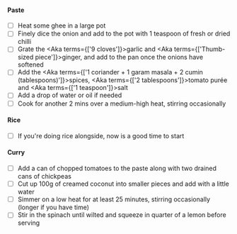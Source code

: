 
#### Paste
- [ ] Heat some ghee in a large pot
- [ ] Finely dice the onion and add to the pot with 1 teaspoon of fresh or dried chilli
- [ ] Grate the <Aka terms={['9 cloves']}>garlic</Aka> and <Aka terms={['Thumb-sized piece']}>ginger</Aka>, and add to the pan once the onions have softened
- [ ] Add the <Aka terms={['1 coriander + 1 garam masala + 2 cumin (tablespoons)']}>spices</Aka>, <Aka terms={['2 tablespoons']}>tomato purée</Aka> and <Aka terms={['1 teaspoon']}>salt</Aka>
- [ ] Add a drop of water or oil if needed
- [ ] Cook for another 2 mins over a medium-high heat, stirring occasionally

#### Rice

- [ ] If you're doing rice alongside, now is a good time to start

#### Curry
- [ ] Add a can of chopped tomatoes to the paste along with two drained cans of chickpeas
- [ ] Cut up 100g of creamed coconut into smaller pieces and add with a little water
- [ ] Simmer on a low heat for at least 25 minutes, stirring occasionally (longer if you have time)
- [ ] Stir in the spinach until wilted and squeeze in quarter of a lemon before serving
